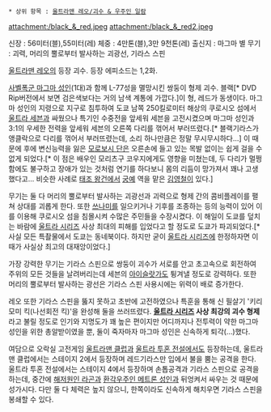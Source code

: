  * 상위 항목 : [[울트라맨 레오/괴수 & 우주인 일람]]

attachment:/black_&_red.jpeg
attachment:/black_&_red2.jpeg

신장 : 56미터(블),55미터(레)
체중 : 4만톤(블),3만 9천톤(레)
출신지 : 마그마 별
무기 : 괴력, 머리의 뿔로부터 발사하는 괴광선, 기라스 스핀

[[울트라맨 레오]]의 등장 괴수. 등장 에피소드는 1,2화.

[[사벨폭군 마그마 성인]](1대)과 함께 L-77성을 멸망시킨 쌍둥이 형제 괴수. 블랙[* DVD Rip버전에서 보면 검은색보다는 거의 남색 계통에 가깝다.]이 형, 레드가 동생이다. 마그마 성인의 지령으로 지구로 침투하여 도쿄 남쪽 250킬로미터 해상의 쿠로시오 섬에서 [[울트라 세븐]]과 싸웠으나 특기인 수중전을 앞세워 세븐을 고전시켰으며 마그마 성인과 3:1의 우세한 전력을 앞세워 세븐의 오른쪽 다리를 꺾어서 부러뜨렸다.[* 블랙기라스가 앵클락으로 다리를 꺾어서 부러뜨렸는데, 소리 하나만큼은 정말 무시무시하다...] 이 때문에 후에 변신능력을 잃은 [[모로보시 단]]은 오른손에 들고 있는 목발 없이는 쉽게 걸을 수 없게 되었다.[* 이 점은 배우인 모리츠구 코우지에게도 영향을 미쳤는데, 두 다리가 멀쩡함에도 불구하고 장애가 있는 것처럼 연기를 하다보니 몸의 리듬이 망가져서 꽤나 고생했다고... 비슷한 사례로 [[태조 왕건]]에서 [[궁예]] 역을 맡은 [[김영철]]이 있다.]

무기는 둘 다 머리의 뿔로부터 발사하는 괴광선과 괴력으로 형제 간의 콤비플레이를 펼쳐 상대를 괴롭게 한다. 또한 [[쓰나미]]를 일으키거나 기후를 조종하는 등의 능력이 있어 이를 이용해 쿠로시오 섬을 침몰시켜 수많은 주민들을 수장시켰다. 이 해일이 도쿄를 덮치는 바람에 [[울트라 시리즈]] 사상 최대의 피해를 입었다고 할 정도로 도쿄가 파괴되었다.[* 사실 모든 특촬물에서 도쿄는 동네북이다. 하지만 굳이 [[울트라 시리즈]]에 한정하자면 이 때가 사실상 최고의 대재앙이었다.] 

가장 강력한 무기는 기라스 스핀으로 쌍둥이 괴수가 서로를 안고 초고속으로 회전하여 주위의 모든 것들을 날려버리는데 세븐의 [[아이슬랏가]]도 튕겨낼 정도로 강력하다. 또한 머리의 뿔로부터 발사하는 광선은 기라스 스핀 사용시에는 위력이 배로 증가한다. 

레오 또한 기라스 스핀을 뚫지 못하고 초반에 고전하였으나 특훈을 통해 신 필살기 '키리모미 킥(나선회전 킥)'을 완성해 둘을 쓰러뜨렸다. '''[[울트라 시리즈]] 사상 최강의 괴수 형제'''라고 불릴 정도로 인기와 지명도가 꽤 높은 편이지만 어디까지나 전투력이 약한 마그마 성인을 위한 총알받이였을 뿐, 둘이 죽자마자 마그마 성인은 신속하게 퇴각(...)했다. 

여담으로 오락실 고전게임 [[울트라맨 클럽]]과 [[울트라 투혼 전설]]에서도 등장하는데, 울트라맨 클럽에서는 스테이지 2에서 등장하며 레드기라스만 입에서 불을 뿜는 공격을 한다. 울트라 투혼 전설에서는 스테이지 4에서 등장하며 손톱공격과 기라스 스핀으로 공격을 하는데, 중간에 [[해저원인 라곤]]과 [[환각우주인 메트론 성인]]과 뒤엉켜서 싸우는 것 때문에 성가시다. 다만 둘 다 체력은 높지 않으니, 한쪽이라도 신속하게 해치우면 기라스 스핀을 봉쇄할 수 있다.
